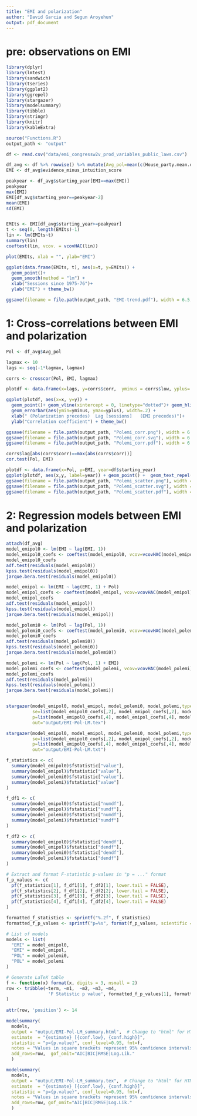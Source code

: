 ```yaml
---
title: "EMI and polarization"
author: "David Garcia and Segun Aroyehun"
output: pdf_document
---
```


# pre: observations on EMI
```r
library(dplyr)
library(lmtest)
library(sandwich)
library(tseries)
library(ggplot2)
library(ggrepel)
library(stargazer)
library(modelsummary)
library(tibble)
library(stringr)
library(knitr)
library(kableExtra)

source("Functions.R")
output_path <- "output"

df <- read.csv("data/emi_congressw2v_prod_variables_public_laws.csv")

df_avg <- df %>% rowwise() %>% mutate(Avg_pol=mean(c(House_party.mean.diff.d1, Senate_party.mean.diff.d1), na.rm=T))
EMI <- df_avg$evidence_minus_intuition_score

peakyear <- df_avg$starting_year[EMI==max(EMI)]
peakyear
max(EMI)
EMI[df_avg$starting_year==peakyear-2]
mean(EMI)
sd(EMI)


EMIts <- EMI[df_avg$starting_year>=peakyear]
t <- seq(0, length(EMIts)-1)
lin <- lm(EMIts~t)
summary(lin)
coeftest(lin, vcov. = vcovHAC(lin))

plot(EMIts, xlab = "", ylab="EMI")

ggplot(data.frame(EMIts, t), aes(x=t, y=EMIts)) + 
  geom_point()+
  geom_smooth(method = "lm") +
  xlab("Sessions since 1975-76")+
  ylab("EMI") + theme_bw()

ggsave(filename = file.path(output_path, "EMI-trend.pdf"), width = 6.5, height = 3, dpi = 300, device="pdf")

```




# 1: Cross-correlations between EMI and polarization

```r

Pol <- df_avg$Avg_pol

lagmax <- 10
lags <- seq(-1*lagmax, lagmax)

corrs <- crosscor(Pol, EMI, lagmax)

plotdf <- data.frame(x=lags, y=corrs$corr,  yminus = corrs$low, yplus= corrs$high)

ggplot(plotdf, aes(x=x, y=y)) + 
  geom_point()+ geom_vline(xintercept = 0, linetype="dotted")+ geom_hline(yintercept = 0, linetype="dotted")+
  geom_errorbar(aes(ymin=yminus, ymax=yplus), width=.2) +
  xlab(" (Polarization precedes)  Lag [sessions]   (EMI precedes)")+
  ylab("Correlation coefficient") + theme_bw()

ggsave(filename = file.path(output_path, "Polemi_corr.png"), width = 6.5, height = 3, dpi = 300)
ggsave(filename = file.path(output_path, "Polemi_corr.svg"), width = 6.5, height = 3, dpi = 300, device = "svg")
ggsave(filename = file.path(output_path, "Polemi_corr.pdf"), width = 6.5, height = 3, dpi = 300, device = "pdf")

corrs$lag[abs(corrs$corr)==max(abs(corrs$corr))]
cor.test(Pol, EMI)

plotdf <- data.frame(x=Pol, y=EMI, year=df$starting_year)
ggplot(plotdf, aes(x,y, label=year)) + geom_point() +  geom_text_repel(direction="y",size=3) + xlab("Polarization") + ylab("EMI score") + theme_bw() 
ggsave(filename = file.path(output_path, "Polemi_scatter.png"), width = 6.5, height = 5, dpi = 300)
ggsave(filename = file.path(output_path, "Polemi_scatter.svg"), width = 6.5, height = 5, dpi = 300, device = "svg")
ggsave(filename = file.path(output_path, "Polemi_scatter.pdf"), width = 6.5, height = 5, dpi = 300, device = "pdf")
```



# 2: Regression models between EMI and polarization

```r
attach(df_avg)
model_emipol0 <- lm(EMI ~ lag(EMI, 1)) 
model_emipol0_coefs <- coeftest(model_emipol0, vcov=vcovHAC(model_emipol0))
model_emipol0_coefs
adf.test(residuals(model_emipol0))
kpss.test(residuals(model_emipol0))
jarque.bera.test(residuals(model_emipol0))

model_emipol <- lm(EMI ~ lag(EMI, 1) + Pol) 
model_emipol_coefs <- coeftest(model_emipol, vcov=vcovHAC(model_emipol))
model_emipol_coefs
adf.test(residuals(model_emipol))
kpss.test(residuals(model_emipol))
jarque.bera.test(residuals(model_emipol))

model_polemi0 <- lm(Pol ~ lag(Pol, 1)) 
model_polemi0_coefs <- coeftest(model_polemi0, vcov=vcovHAC(model_polemi0))
model_polemi0_coefs
adf.test(residuals(model_polemi0))
kpss.test(residuals(model_polemi0))
jarque.bera.test(residuals(model_polemi0))

model_polemi <- lm(Pol ~ lag(Pol, 1) + EMI) 
model_polemi_coefs <- coeftest(model_polemi, vcov=vcovHAC(model_polemi))
model_polemi_coefs
adf.test(residuals(model_polemi))
kpss.test(residuals(model_polemi))
jarque.bera.test(residuals(model_polemi))


stargazer(model_emipol0, model_emipol, model_polemi0, model_polemi,type = "latex", digits = 2, df = F, 
          se=list(model_emipol0_coefs[,2], model_emipol_coefs[,2], model_polemi0_coefs[,2], model_polemi_coefs[,2]),
          p=list(model_emipol0_coefs[,4], model_emipol_coefs[,4], model_polemi0_coefs[,4], model_polemi_coefs[,4]),
          out="output/EMI-Pol-LM.tex")

stargazer(model_emipol0, model_emipol, model_polemi0, model_polemi,type = "text", digits = 2, df = F, 
          se=list(model_emipol0_coefs[,2], model_emipol_coefs[,2], model_polemi0_coefs[,2], model_polemi_coefs[,2]),
          p=list(model_emipol0_coefs[,4], model_emipol_coefs[,4], model_polemi0_coefs[,4], model_polemi_coefs[,4]),
          out="output/EMI-Pol-LM.txt")

f_statistics <- c(
  summary(model_emipol0)$fstatistic["value"],
  summary(model_emipol)$fstatistic["value"],
  summary(model_polemi0)$fstatistic["value"],
  summary(model_polemi)$fstatistic["value"]
)

f_df1 <- c(
  summary(model_emipol0)$fstatistic["numdf"],
  summary(model_emipol)$fstatistic["numdf"],
  summary(model_polemi0)$fstatistic["numdf"],
  summary(model_polemi)$fstatistic["numdf"]
)

f_df2 <- c(
  summary(model_emipol0)$fstatistic["dendf"],
  summary(model_emipol)$fstatistic["dendf"],
  summary(model_polemi0)$fstatistic["dendf"],
  summary(model_polemi)$fstatistic["dendf"]
)

# Extract and format F-statistic p-values in "p = ..." format
f_p_values <- c(
  pf(f_statistics[1], f_df1[1], f_df2[1], lower.tail = FALSE),
  pf(f_statistics[2], f_df1[2], f_df2[2], lower.tail = FALSE),
  pf(f_statistics[3], f_df1[3], f_df2[3], lower.tail = FALSE),
  pf(f_statistics[4], f_df1[4], f_df2[4], lower.tail = FALSE)
)

formatted_f_statistics <- sprintf("%.2f", f_statistics)
formatted_f_p_values <- sprintf("p=%s", format(f_p_values, scientific = TRUE, digits = 3))

# List of models
models <- list(
  "EMI" = model_emipol0,
  "EMI" = model_emipol,
  "POL" = model_polemi0,
  "POL" = model_polemi
)

# Generate LaTeX table
f <- function(x) format(x, digits = 3, nsmall = 2)
row <- tribble(~term, ~m1,  ~m2, ~m3, ~m4,
                'F Statistic p value', formatted_f_p_values[1], formatted_f_p_values[2],  formatted_f_p_values[3], formatted_f_p_values[4]
)
                
attr(row, 'position') <- 14

modelsummary(
  models,
  output = "output/EMI-Pol-LM_summary.html",  # Change to "html" for HTML or "docx" for Word
  estimate  = "{estimate} [{conf.low}, {conf.high}]",
  statistic = "p={p.value}", conf_level=0.95, fmt=f,
  notes = "Values in square brackets represent 95% confidence intervals.",
  add_rows=row,  gof_omit="AIC|BIC|RMSE|Log.Lik."
  )

modelsummary(
  models,
  output = "output/EMI-Pol-LM_summary.tex",  # Change to "html" for HTML or "docx" for Word
  estimate  = "{estimate} [{conf.low}, {conf.high}]",
  statistic = "p={p.value}", conf_level=0.95, fmt=f,
  notes = "Values in square brackets represent 95% confidence intervals.",
  add_rows=row, gof_omit="AIC|BIC|RMSE|Log.Lik."
  )
```